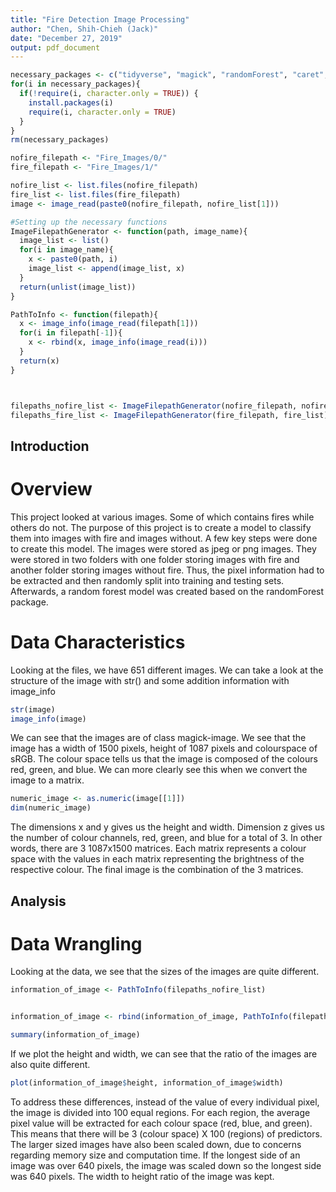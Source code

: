 ```yaml
---
title: "Fire Detection Image Processing"
author: "Chen, Shih-Chieh (Jack)"
date: "December 27, 2019"
output: pdf_document
---
```


```r
necessary_packages <- c("tidyverse", "magick", "randomForest", "caret", "e1071", "rpart", "arm", "Rborist")
for(i in necessary_packages){
  if(!require(i, character.only = TRUE)) {
    install.packages(i)
    require(i, character.only = TRUE)
  }
}
rm(necessary_packages)
```
```r
nofire_filepath <- "Fire_Images/0/"
fire_filepath <- "Fire_Images/1/"

nofire_list <- list.files(nofire_filepath)
fire_list <- list.files(fire_filepath)
image <- image_read(paste0(nofire_filepath, nofire_list[1]))

#Setting up the necessary functions
ImageFilepathGenerator <- function(path, image_name){
  image_list <- list()
  for(i in image_name){
    x <- paste0(path, i)
    image_list <- append(image_list, x)
  }
  return(unlist(image_list))
}

PathToInfo <- function(filepath){
  x <- image_info(image_read(filepath[1]))
  for(i in filepath[-1]){
    x <- rbind(x, image_info(image_read(i)))
  }
  return(x)
}



filepaths_nofire_list <- ImageFilepathGenerator(nofire_filepath, nofire_list)
filepaths_fire_list <- ImageFilepathGenerator(fire_filepath, fire_list)
```

## Introduction
# Overview
This project looked at various images. Some of which contains fires while others do not. The purpose of this project is to create a model to classify them into images with fire and images without. A few key steps were done to create this model. The images were stored as jpeg or png images. They were stored in two folders with one folder storing images with fire and another folder storing images without fire. Thus, the pixel information had to be extracted and then randomly split into training and testing sets. Afterwards, a random forest model was created based on the randomForest package. 

# Data Characteristics
Looking at the files, we have 651 different images. We can take a look at the structure of the image with str() and some addition information with image_info
```r
str(image)
image_info(image)
```
We can see that the images are of class magick-image. We see that the image has a width of 1500 pixels, height of 1087 pixels and colourspace of sRGB. The colour space tells us that the image is composed of the colours red, green, and blue. We can more clearly see this when we convert the image to a matrix.
```r
numeric_image <- as.numeric(image[[1]])
dim(numeric_image)
```
The dimensions x and y gives us the height and width. Dimension z gives us the number of colour channels, red, green, and blue for a total of 3. In other words, there are 3 1087x1500 matrices. Each matrix represents a colour space with the values in each matrix representing the brightness of the respective colour. The final image is the combination of the 3 matrices.


## Analysis

# Data Wrangling
Looking at the data, we see that the sizes of the images are quite different.
```r

information_of_image <- PathToInfo(filepaths_nofire_list)


information_of_image <- rbind(information_of_image, PathToInfo(filepaths_fire_list))

summary(information_of_image)
```

If we plot the height and width, we can see that the ratio of the images are also quite different.
```r
plot(information_of_image$height, information_of_image$width)
```
To address these differences, instead of the value of every individual pixel, the image is divided into 100 equal regions. For each region, the average pixel value will be extracted for each colour space (red, blue, and green). This means that there will be 3 (colour space) X 100 (regions) of predictors. The larger sized images have also been scaled down, due to concerns regarding memory size and computation time. If the longest side of an image was over 640 pixels, the image was scaled down so the longest side was 640 pixels. The width to height ratio of the image was kept. 



